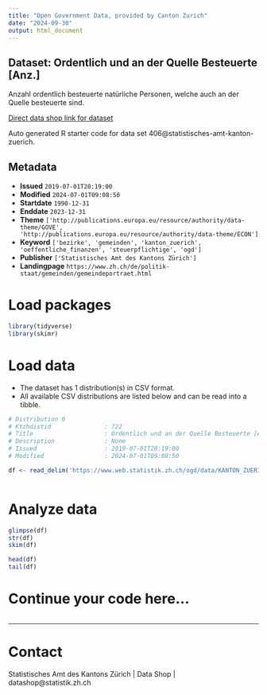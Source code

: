 ```yaml
---
title: "Open Government Data, provided by Canton Zurich"
date: "2024-09-30"
output: html_document
---
```


## Dataset: Ordentlich und an der Quelle Besteuerte [Anz.]

Anzahl ordentlich besteuerte natürliche Personen, welche auch an der Quelle besteuerte sind.

[Direct data shop link for dataset](https://www.zh.ch/de/politik-staat/statistik-daten/datenkatalog.html#/datasets/406@statistisches-amt-kanton-zuerich)

Auto generated R starter code for data set 406@statistisches-amt-kanton-zuerich.

## Metadata

- **Issued** `2019-07-01T20:19:00`
- **Modified** `2024-07-01T09:08:50`
- **Startdate** `1990-12-31`
- **Enddate** `2023-12-31`
- **Theme** `['http://publications.europa.eu/resource/authority/data-theme/GOVE', 'http://publications.europa.eu/resource/authority/data-theme/ECON']`
- **Keyword** `['bezirke', 'gemeinden', 'kanton_zuerich', 'oeffentliche_finanzen', 'steuerpflichtige', 'ogd']`
- **Publisher** `['Statistisches Amt des Kantons Zürich']`
- **Landingpage** `https://www.zh.ch/de/politik-staat/gemeinden/gemeindeportraet.html`


# Load packages

```r

library(tidyverse)
library(skimr)

```

# Load data

-   The dataset has 1 distribution(s) in CSV format.
-   All available CSV distributions are listed below and can be read into a tibble.

```r

# Distribution 0
# Ktzhdistid               : 722
# Title                    : Ordentlich und an der Quelle Besteuerte [Anz.]
# Description              : None
# Issued                   : 2019-07-01T20:19:00
# Modified                 : 2024-07-01T09:08:50

df <- read_delim('https://www.web.statistik.zh.ch/ogd/data/KANTON_ZUERICH_832.csv')



```

# Analyze data

```r

glimpse(df)
str(df)
skim(df)

head(df)
tail(df)

```

# Continue your code here...

```r

```

------------------------------------------------------------------------

# Contact

Statistisches Amt des Kantons Zürich | Data Shop | datashop@statistik.zh.ch

